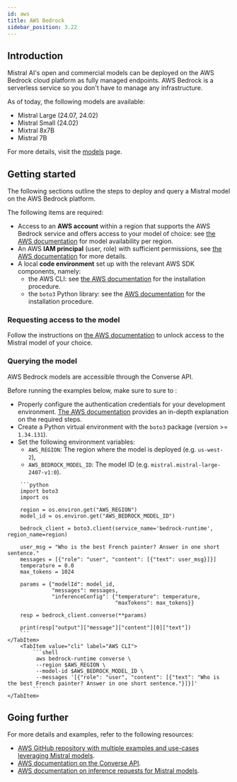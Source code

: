 ```yaml
---
id: aws
title: AWS Bedrock
sidebar_position: 3.22
---
```



## Introduction

Mistral AI's open and commercial models can be deployed on the AWS Bedrock cloud platform as
fully managed endpoints. AWS Bedrock is a serverless service so you don't have
to manage any infrastructure.

As of today, the following models are available:

- Mistral Large (24.07, 24.02)
- Mistral Small (24.02)
- Mixtral 8x7B
- Mistral 7B

For more details, visit the [models](../../../getting-started/models/models_overview/) page.

## Getting started

The following sections outline the steps to deploy and query a Mistral model on the
AWS Bedrock platform.

The following items are required:

- Access to an **AWS account** within a region that supports the AWS Bedrock service and 
  offers access to your model of choice: see 
  [the AWS documentation](https://docs.aws.amazon.com/bedrock/latest/userguide/models-regions.html) 
  for model availability per region.
- An AWS **IAM principal** (user, role) with sufficient permissions, see
  [the AWS documentation](https://docs.aws.amazon.com/bedrock/latest/userguide/security-iam.html)
  for more details.
- A local **code environment** set up with the relevant AWS SDK components, namely:
    - the AWS CLI: see [the AWS documentation](https://docs.aws.amazon.com/cli/latest/userguide/getting-started-install.html)
      for the installation procedure.
    - the `boto3` Python library: see the [AWS documentation](https://boto3.amazonaws.com/v1/documentation/api/latest/guide/quickstart.html) 
      for the installation procedure.

### Requesting access to the model

Follow the instructions on
[the AWS documentation](https://docs.aws.amazon.com/bedrock/latest/userguide/model-access.html)
to unlock access to the Mistral model of your choice.

### Querying the model

AWS Bedrock models are accessible through the Converse API.

Before running the examples below, make sure to sure to :

- Properly configure the authentication
credentials for your development environment. 
[The AWS documentation](https://docs.aws.amazon.com/cli/latest/userguide/cli-configure-files.html)
provides an in-depth explanation on the required steps. 
- Create a Python virtual environment with the `boto3` package (version >= `1.34.131`).
- Set the following environment variables:
    - `AWS_REGION`: The region where the model is deployed (e.g. `us-west-2`),
    - `AWS_BEDROCK_MODEL_ID`: The model ID (e.g. `mistral.mistral-large-2407-v1:0`).

<Tabs>
    <TabItem value="python" label="Python">

        ```python
        import boto3
        import os

        region = os.environ.get("AWS_REGION")
        model_id = os.environ.get("AWS_BEDROCK_MODEL_ID")

        bedrock_client = boto3.client(service_name='bedrock-runtime', region_name=region)

        user_msg = "Who is the best French painter? Answer in one short sentence."
        messages = [{"role": "user", "content": [{"text": user_msg}]}]
        temperature = 0.0
        max_tokens = 1024

        params = {"modelId": model_id,
                  "messages": messages,
                  "inferenceConfig": {"temperature": temperature,
                                      "maxTokens": max_tokens}}

        resp = bedrock_client.converse(**params)

        print(resp["output"]["message"]["content"][0]["text"])
        ```
    </TabItem>
        <TabItem value="cli" label="AWS CLI">
            ```shell
             aws bedrock-runtime converse \
             --region $AWS_REGION \
             --model-id $AWS_BEDROCK_MODEL_ID \
             --messages '[{"role": "user", "content": [{"text": "Who is the best French painter? Answer in one short sentence."}]}]'
            ```
    </TabItem>
</Tabs>

## Going further

For more details and examples, refer to the following resources:

- [AWS GitHub repository with multiple examples and use-cases leveraging Mistral models](https://github.com/aws-samples/mistral-on-aws).
- [AWS documentation on the Converse API](https://docs.aws.amazon.com/bedrock/latest/userguide/conversation-inference.html).
- [AWS documentation on inference requests for Mistral models](https://docs.aws.amazon.com/bedrock/latest/userguide/model-parameters-mistral.html#model-parameters-mistral-request-response).




